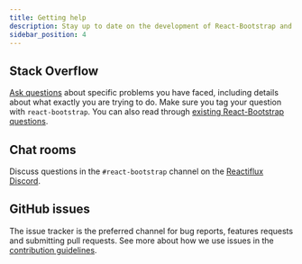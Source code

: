 ```yaml
---
title: Getting help
description: Stay up to date on the development of React-Bootstrap and reach out to the community with these helpful resources.
sidebar_position: 4
---
```


## Stack Overflow

[Ask questions][0] about specific problems you have faced, including details about what exactly
you are trying to do. Make sure you tag your question with
`react-bootstrap`. You can also read through [existing React-Bootstrap questions][1].

## Chat rooms

Discuss questions in the `#react-bootstrap`
channel on the [Reactiflux Discord][2].

## GitHub issues

The issue tracker is the preferred channel for bug reports, features
requests and submitting pull requests. See more about how we use issues
in the [contribution guidelines][3].

[0]: http://stackoverflow.com/questions/ask
[1]: http://stackoverflow.com/questions/tagged/react-bootstrap
[2]: https://discord.gg/AKfs9vpvRW
[3]: https://github.com/react-bootstrap/react-bootstrap/blob/master/CONTRIBUTING.md#issues

